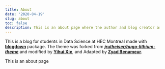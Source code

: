 ```yaml
---
title: About
date: '2020-04-19'
slug: about
toc: false
description: This is an about page where the author and blog creator are credited, as well as explaining the purpose of the blog. 
---
```


This is a blog for students in Data Science at HEC Montreal made with [**blogdown**](https://github.com/rstudio/blogdown) package. The theme was forked from [_**jrutheiser/hugo-lithium-theme**_](https://github.com/jrutheiser/hugo-lithium-theme) and modified by [**Yihui Xie**](https://github.com/yihui/hugo-lithium), and Adapted by [**Zyad Benameur**](/authors/zyad-benameur/).

This is an about page